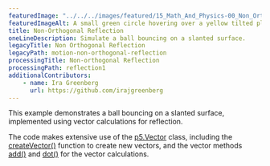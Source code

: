 ```yaml
---
featuredImage: "../../../images/featured/15_Math_And_Physics-00_Non_Orthogonal_Reflection-thumbnail.png"
featuredImageAlt: A small green circle hovering over a yellow tilted plane at the bottom of the canvas.
title: Non-Orthogonal Reflection
oneLineDescription: Simulate a ball bouncing on a slanted surface.
legacyTitle: Non Orthogonal Reflection
legacyPath: motion-non-orthogonal-reflection
processingTitle: Non-orthogonal Reflection
processingPath: reflection1
additionalContributors:
    - name: Ira Greenberg
      url: https://github.com/irajgreenberg
---
```


This example demonstrates a ball bouncing on a slanted
surface, implemented using vector calculations for reflection.

The code makes extensive use of the 
<a href="/reference/p5/p5.Vector/">p5.Vector</a>
class, including the 
<a href="/reference/p5/createVector/">createVector()</a> function to create new vectors,
and the vector methods
<a href="/reference/p5.Vector/add/">add()</a>
and
<a href="/reference/p5.Vector/dot/">dot()</a>
for the vector calculations.